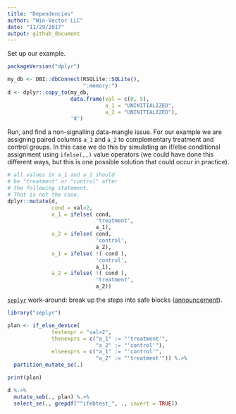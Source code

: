 ```yaml
---
title: "Dependencies"
author: "Win-Vector LLC"
date: "11/29/2017"
output: github_document
---
```


Set up our example.

```r
packageVersion("dplyr")

my_db <- DBI::dbConnect(RSQLite::SQLite(),
                        ":memory:")
d <- dplyr::copy_to(my_db, 
                    data.frame(val = c(0, 5),
                               a_1 = "UNINITIALIZED",
                               a_2 = "UNINITIALIZED"), 
                    'd')
```

Run, and find a non-signalling data-mangle issue.  For our example we
are assigning paired columns `a_1` and `a_2` to complementary treatment and 
control groups. In this case we do this by simulating an if/else conditional
assignment using `ifelse(,,)` value operators (we could have done this different
ways, but this is one possible solution that could occur in practice).

```r
# all values in a_1 and a_2 should
# be "treatment" or "control" after
# the following statement.  
# That is not the case.
dplyr::mutate(d,
              cond = val>2,
              a_1 = ifelse( cond, 
                            'treatment', 
                            a_1),
              a_2 = ifelse( cond, 
                            'control', 
                            a_2),
              a_1 = ifelse( !( cond ), 
                            'control', 
                            a_1),
              a_2 = ifelse( !( cond ), 
                            'treatment', 
                            a_2))
```

[`seplyr`](https://winvector.github.io/seplyr/) work-around: break up the steps into safe blocks ([announcement](http://www.win-vector.com/blog/2017/11/win-vector-llc-announces-new-big-data-in-r-tools/)).

```r
library("seplyr")

plan <- if_else_device(
              testexpr = "val>2",
              thenexprs = c("a_1" := "'treatment'",
                            "a_2" := "'control'"),
              elseexprs = c("a_1" := "'control'",
                            "a_2" := "'treatment'")) %.>% 
  partition_mutate_se(.)

print(plan)

d %.>% 
  mutate_seb(., plan) %.>% 
  select_se(., grepdf("^ifebtest_", ., invert = TRUE))
```

